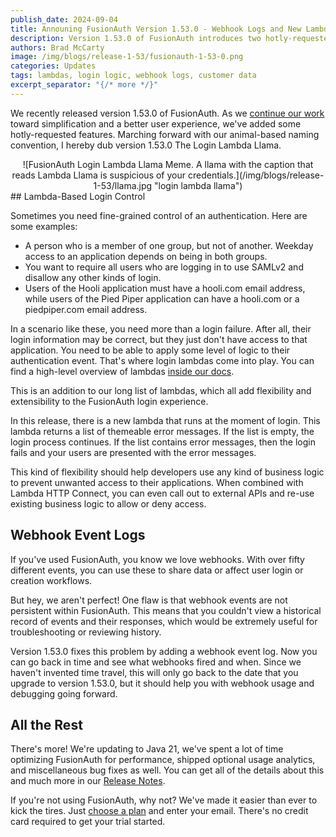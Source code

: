 ```yaml
---
publish_date: 2024-09-04
title: Announing FusionAuth Version 1.53.0 - Webhook Logs and New Lambdas
description: Version 1.53.0 of FusionAuth introduces two hotly-requested features. You can now see a history of webhooks and their statuses, and logins now have more logic.
authors: Brad McCarty
image: /img/blogs/release-1-53/fusionauth-1-53-0.png
categories: Updates
tags: lambdas, login logic, webhook logs, customer data 
excerpt_separator: "{/* more */}"
---
```


We recently released version 1.53.0 of FusionAuth. As we [continue our work](/blog/fusionauth-inc-5000-2024) toward simplification and a better user experience, we've added some hotly-requested features. Marching forward with our animal-based naming convention, I hereby dub version 1.53.0 The Login Lambda Llama.

<center>
![FusionAuth Login Lambda Llama Meme. A llama with the caption that reads Lambda Llama is suspicious of your credentials.](/img/blogs/release-1-53/llama.jpg "login lambda llama")
</center>
## Lambda-Based Login Control

Sometimes you need fine-grained control of an authentication. Here are some examples:

- A person who is a member of one group, but not of another. Weekday access to an application depends on being in both groups.
- You want to require all users who are logging in to use SAMLv2 and disallow any other kinds of login.
- Users of the Hooli application must have a hooli.com email address, while users of the Pied Piper application can have a hooli.com or a piedpiper.com email address.

In a scenario like these, you need more than a login failure. After all, their login information may be correct, but they just don't have access to that application. You need to be able to apply some level of logic to their authentication event. That's where login lambdas come into play. You can find a high-level overview of lambdas [inside our docs](/docs/extend/code/lambdas/).

This is an addition to our long list of lambdas, which all add flexibility and extensibility to the FusionAuth login experience.

In this release, there is a new lambda that runs at the moment of login. This lambda returns a list of themeable error messages. If the list is empty, the login process continues. If the list contains error messages, then the login fails and your users are presented with the error messages.

This kind of flexibility should help developers use any kind of business logic to prevent unwanted access to their applications. When combined with Lambda HTTP Connect, you can even call out to external APIs and re-use existing business logic to allow or deny access.

## Webhook Event Logs

If you've used FusionAuth, you know we love webhooks. With over fifty different events, you can use these to share data or affect user login or creation workflows.

But hey, we aren't perfect! One flaw is that webhook events are not persistent within FusionAuth. This means that you couldn't view a historical record of events and their responses, which would be extremely useful for troubleshooting or reviewing history.

Version 1.53.0 fixes this problem by adding a webhook event log. Now you can go back in time and see what webhooks fired and when. Since we haven't invented time travel, this will only go back to the date that you upgrade to version 1.53.0, but it should help you with webhook usage and debugging going forward.

## All the Rest

There's more! We're updating to Java 21, we've spent a lot of time optimizing FusionAuth for performance, shipped optional usage analytics, and miscellaneous bug fixes as well. You can get all of the details about this and much more in our [Release Notes](docs/release-notes/).

If you're not using FusionAuth, why not? We've made it easier than ever to kick the tires. Just [choose a plan](/pricing) and enter your email. There's no credit card required to get your trial started.
